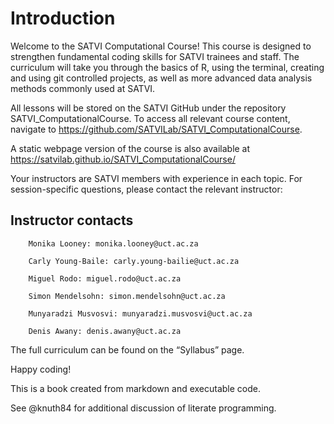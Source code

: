 # Introduction

Welcome to the SATVI Computational Course! This course is designed to strengthen fundamental coding skills for SATVI trainees and staff. The curriculum will take you through the basics of R, using the terminal, creating and using git controlled projects, as well as more advanced data analysis methods commonly used at SATVI. 

All lessons will be stored on the SATVI GitHub under the repository SATVI_ComputationalCourse. To access all relevant course content, navigate to [https://github.com/SATVILab/SATVI_ComputationalCourse](https://github.com/SATVILab/SATVI_ComputationalCourse).

A static webpage version of the course is also available at [https://satvilab.github.io/SATVI_ComputationalCourse/](https://satvilab.github.io/SATVI_ComputationalCourse/)

Your instructors are SATVI members with experience in each topic. For session-specific questions, please contact the relevant instructor:

## Instructor contacts

        Monika Looney: monika.looney@uct.ac.za
        
        Carly Young-Baile: carly.young-bailie@uct.ac.za

        Miguel Rodo: miguel.rodo@uct.ac.za

        Simon Mendelsohn: simon.mendelsohn@uct.ac.za

        Munyaradzi Musvosvi: munyaradzi.musvosvi@uct.ac.za

        Denis Awany: denis.awany@uct.ac.za

       
The full curriculum can be found on the "Syllabus" page.

Happy coding!








This is a book created from markdown and executable code.

See @knuth84 for additional discussion of literate programming.